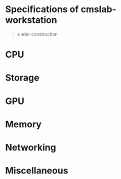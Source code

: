 # Specifications of cmslab-workstation

> under construction

# CPU

# Storage

# GPU

# Memory

# Networking

# Miscellaneous


